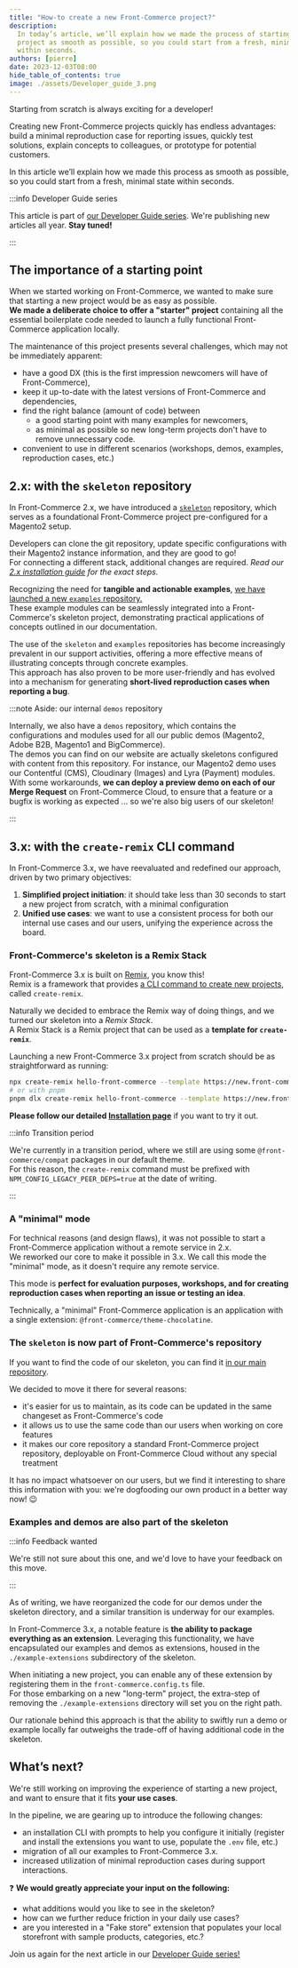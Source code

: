 ```yaml
---
title: "How-to create a new Front-Commerce project?"
description:
  In today’s article, we’ll explain how we made the process of starting a new
  project as smooth as possible, so you could start from a fresh, minimal state
  within seconds.
authors: [pierre]
date: 2023-12-03T08:00
hide_table_of_contents: true
image: ./assets/Developer_guide_3.png
---
```


Starting from scratch is always exciting for a developer!

Creating new Front-Commerce projects quickly has endless advantages: build a
minimal reproduction case for reporting issues, quickly test solutions, explain
concepts to colleagues, or prototype for potential customers.

In this article we’ll explain how we made this process as smooth as possible, so
you could start from a fresh, minimal state within seconds.

<!-- truncate -->

:::info Developer Guide series

This article is part of
[our Developer Guide series](./01-introducing-the-front-commerce-advent-calendar-series.mdx).
We're publishing new articles all year. **Stay tuned!**

:::

## The importance of a starting point

When we started working on Front-Commerce, we wanted to make sure that starting
a new project would be as easy as possible.<br /> **We made a deliberate choice
to offer a "starter" project** containing all the essential boilerplate code
needed to launch a fully functional Front-Commerce application locally.

The maintenance of this project presents several challenges, which may not be
immediately apparent:

- have a good DX (this is the first impression newcomers will have of
  Front-Commerce),
- keep it up-to-date with the latest versions of Front-Commerce and
  dependencies,
- find the right balance (amount of code) between
  - a good starting point with many examples for newcomers,
  - as minimal as possible so new long-term projects don't have to remove
    unnecessary code.
- convenient to use in different scenarios (workshops, demos, examples,
  reproduction cases, etc.)

## 2.x: with the `skeleton` repository

In Front-Commerce 2.x, we have introduced a
[`skeleton`](https://gitlab.blackswift.cloud/front-commerce/front-commerce-skeleton)
repository, which serves as a foundational Front-Commerce project pre-configured
for a Magento2 setup.

Developers can clone the git repository, update specific configurations with
their Magento2 instance information, and they are good to go!<br />For
connecting a different stack, additional changes are required. _Read our
[2.x installation guide](/docs/2.x/essentials/installation) for the exact
steps._

Recognizing the need for **tangible and actionable examples**,
[we have launched a new `examples` repository.](https://github.com/front-commerce/examples)<br />
These example modules can be seamlessly integrated into a Front-Commerce's
skeleton project, demonstrating practical applications of concepts outlined in
our documentation.

The use of the `skeleton` and `examples` repositories has become increasingly
prevalent in our support activities, offering a more effective means of
illustrating concepts through concrete examples.<br /> This approach has also
proven to be more user-friendly and has evolved into a mechanism for generating
**short-lived reproduction cases when reporting a bug**.

:::note Aside: our internal `demos` repository

Internally, we also have a `demos` repository, which contains the configurations
and modules used for all our public demos (Magento2, Adobe B2B, Magento1 and
BigCommerce).<br /> The demos you can find on our website are actually skeletons
configured with content from this repository. For instance, our Magento2 demo
uses our Contentful (CMS), Cloudinary (Images) and Lyra (Payment) modules.<br />
With some workarounds, **we can deploy a preview demo on each of our Merge
Request** on Front-Commerce Cloud, to ensure that a feature or a bugfix is
working as expected … so we're also big users of our skeleton!

:::

## 3.x: with the `create-remix` CLI command

In Front-Commerce 3.x, we have reevaluated and redefined our approach, driven by
two primary objectives:

1. **Simplified project initiation**: it should take less than 30 seconds to
   start a new project from scratch, with a minimal configuration
2. **Unified use cases**: we want to use a consistent process for both our
   internal use cases and our users, unifying the experience across the board.

### Front-Commerce's skeleton is a Remix Stack

Front-Commerce 3.x is built on [Remix](https://remix.run/), you know this!<br />
Remix is a framework that provides
[a CLI command to create new projects](https://remix.run/docs/en/main/other-api/create-remix#create-remix),
called `create-remix`.

Naturally we decided to embrace the Remix way of doing things, and we turned our
skeleton into a _Remix Stack_.<br /> A Remix Stack is a Remix project that can
be used as a **template for `create-remix`**.

Launching a new Front-Commerce 3.x project from scratch should be as
straightforward as running:

```bash
npx create-remix hello-front-commerce --template https://new.front-commerce.app/
# or with pnpm
pnpm dlx create-remix hello-front-commerce --template https://new.front-commerce.app/
```

**Please follow our detailed
[Installation page](/docs/3.x/get-started/installation)** if you want to try it
out.

:::info Transition period

We're currently in a transition period, where we still are using some
`@front-commerce/compat` packages in our default theme.<br /> For this reason,
the `create-remix` command must be prefixed with
`NPM_CONFIG_LEGACY_PEER_DEPS=true` at the date of writing.

:::

### A "minimal" mode

For technical reasons (and design flaws), it was not possible to start a
Front-Commerce application without a remote service in 2.x.<br /> We reworked
our core to make it possible in 3.x. We call this mode the "minimal" mode, as it
doesn't require any remote service.

This mode is **perfect for evaluation purposes, workshops, and for creating
reproduction cases when reporting an issue or testing an idea**.

Technically, a "minimal" Front-Commerce application is an application with a
single extension: `@front-commerce/theme-chocolatine`.

### The `skeleton` is now part of Front-Commerce's repository

If you want to find the code of our skeleton, you can find it
[in our main repository](https://gitlab.blackswift.cloud/front-commerce/front-commerce/-/tree/main/skeleton?ref_type=heads).

We decided to move it there for several reasons:

- it's easier for us to maintain, as its code can be updated in the same
  changeset as Front-Commerce's code
- it allows us to use the same code than our users when working on core features
- it makes our core repository a standard Front-Commerce project repository,
  deployable on Front-Commerce Cloud without any special treatment

It has no impact whatsoever on our users, but we find it interesting to share
this information with you: we're dogfooding our own product in a better way now!
😉

### Examples and demos are also part of the skeleton

:::info Feedback wanted

We're still not sure about this one, and we'd love to have your feedback on this
move.

:::

As of writing, we have reorganized the code for our demos under the skeleton
directory, and a similar transition is underway for our examples.

In Front-Commerce 3.x, a notable feature is **the ability to package everything
as an extension**. Leveraging this functionality, we have encapsulated our
examples and demos as extensions, housed in the `./example-extensions`
subdirectory of the skeleton.

When initiating a new project, you can enable any of these extension by
registering them in the `front-commerce.config.ts` file.<br /> For those
embarking on a new "long-term" project, the extra-step of removing the
`./example-extensions` directory will set you on the right path.

Our rationale behind this approach is that the ability to swiftly run a demo or
example locally far outweighs the trade-off of having additional code in the
skeleton.

## What’s next?

We're still working on improving the experience of starting a new project, and
want to ensure that it fits **your use cases**.

In the pipeline, we are gearing up to introduce the following changes:

- an installation CLI with prompts to help you configure it initially (register
  and install the extensions you want to use, populate the `.env` file, etc.)
- migration of all our examples to Front-Commerce 3.x.
- increased utilization of minimal reproduction cases during support
  interactions.

❓ **We would greatly appreciate your input on the following:**

- what additions would you like to see in the skeleton?
- how can we further reduce friction in your daily use cases?
- are you interested in a "Fake store" extension that populates your local
  storefront with sample products, categories, etc.?

Join us again for the next article in our
[Developer Guide series!](./01-introducing-the-front-commerce-advent-calendar-series.mdx)
